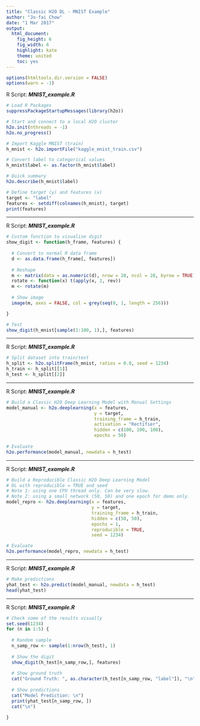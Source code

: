 ```yaml
---
title: "Classic H2O DL - MNIST Example"
author: "Jo-fai Chow"
date: "1 Mar 2017"
output: 
  html_document: 
    fig_height: 6
    fig_width: 6
    highlight: kate
    theme: united
    toc: yes
---
```


```r
options(htmltools.dir.version = FALSE)
options(warn = -1)
```

R Script: ***MNIST_example.R***

```r
# Load R Packages
suppressPackageStartupMessages(library(h2o))

# Start and connect to a local H2O cluster
h2o.init(nthreads = -1)
h2o.no_progress()

# Import Kaggle MNIST (train)
h_mnist <- h2o.importFile("kaggle_mnist_train.csv")

# Convert label to categorical values
h_mnist$label <- as.factor(h_mnist$label)

# Quick summary
h2o.describe(h_mnist$label)

# Define target (y) and features (x)
target <- "label" 
features <- setdiff(colnames(h_mnist), target)
print(features)
```

---


R Script: ***MNIST_example.R***

```r
# Custom function to visualise digit
show_digit <- function(h_frame, features) {
  
  # Convert to normal R data frame
  d <- as.data.frame(h_frame[, features])
  
  # Reshape
  m <- matrix(data = as.numeric(d), nrow = 28, ncol = 28, byrow = TRUE)
  rotate <- function(x) t(apply(x, 2, rev))
  m <- rotate(m)
  
  # Show image
  image(m, axes = FALSE, col = grey(seq(0, 1, length = 256)))

}

# Test
show_digit(h_mnist[sample(1:100, 1),], features)
```

---

R Script: ***MNIST_example.R***

```r
# Split dataset into train/test
h_split <- h2o.splitFrame(h_mnist, ratios = 0.8, seed = 1234)
h_train <- h_split[[1]]
h_test <- h_split[[2]]
```

---

R Script: ***MNIST_example.R***

```r
# Build a Classic H2O Deep Learning Model with Manual Settings
model_manual <- h2o.deeplearning(x = features,
                                 y = target,
                                 training_frame = h_train,
                                 activation = "Rectifier",
                                 hidden = c(100, 100, 100),
                                 epochs = 50)
                                 
# Evaluate
h2o.performance(model_manual, newdata = h_test)
```

---

R Script: ***MNIST_example.R***

```r
# Build a Reproducible Classic H2O Deep Learning Model
# DL with reproducible = TRUE and seed
# Note 1: using one CPU thread only. Can be very slow.
# Note 2: using a small network (50, 50) and one epoch for demo only.
model_repro <- h2o.deeplearning(x = features,
                                y = target,
                                training_frame = h_train,
                                hidden = c(50, 50),
                                epochs = 1,
                                reproducible = TRUE,
                                seed = 1234)

# Evaluate
h2o.performance(model_repro, newdata = h_test)
```

---

R Script: ***MNIST_example.R***

```r
# Make predictions
yhat_test <- h2o.predict(model_manual, newdata = h_test)
head(yhat_test)
```

---

R Script: ***MNIST_example.R***

```r
# Check some of the results visually
set.seed(1234)
for (n in 1:5) {
  
  # Random sample
  n_samp_row <- sample(1:nrow(h_test), 1)
  
  # Show the digit
  show_digit(h_test[n_samp_row,], features)
  
  # Show ground truth
  cat("Ground Truth: ", as.character(h_test[n_samp_row, "label"]), "\n")
  
  # Show predictions
  cat("Model Prediction: \n")
  print(yhat_test[n_samp_row, ])
  cat("\n")
  
}
```

<br><br>

